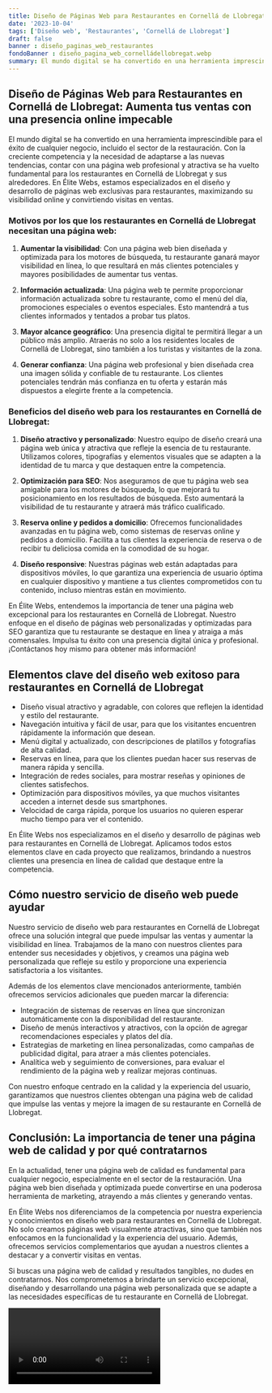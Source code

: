```yaml
---
title: Diseño de Páginas Web para Restaurantes en Cornellá de Llobregat
date: '2023-10-04'
tags: ['Diseño web', 'Restaurantes', 'Cornellá de Llobregat']
draft: false
banner : diseño_paginas_web_restaurantes
fondoBanner : diseño_pagina_web_cornelládellobregat.webp
summary: El mundo digital se ha convertido en una herramienta imprescindible para el éxito de cualquier negocio, incluido el sector de la restauración. Con la creciente competencia y la necesidad de adaptarse a las nuevas tendencias, contar con una página web profesional y atractiva se ha vuelto fundamental para los restaurantes en Cornellá de Llobregat y sus alrededores. En Élite Webs, estamos especializados en el diseño y desarrollo de páginas web exclusivas para restaurantes, maximizando su visibilidad online y convirtiendo visitas en ventas.
---
```


## Diseño de Páginas Web para Restaurantes en Cornellá de Llobregat: Aumenta tus ventas con una presencia online impecable

El mundo digital se ha convertido en una herramienta imprescindible para el éxito de cualquier negocio, incluido el sector de la restauración. Con la creciente competencia y la necesidad de adaptarse a las nuevas tendencias, contar con una página web profesional y atractiva se ha vuelto fundamental para los restaurantes en Cornellá de Llobregat y sus alrededores. En Élite Webs, estamos especializados en el diseño y desarrollo de páginas web exclusivas para restaurantes, maximizando su visibilidad online y convirtiendo visitas en ventas.

### Motivos por los que los restaurantes en Cornellá de Llobregat necesitan una página web:

1. **Aumentar la visibilidad**: Con una página web bien diseñada y optimizada para los motores de búsqueda, tu restaurante ganará mayor visibilidad en línea, lo que resultará en más clientes potenciales y mayores posibilidades de aumentar tus ventas.

2. **Información actualizada**: Una página web te permite proporcionar información actualizada sobre tu restaurante, como el menú del día, promociones especiales o eventos especiales. Esto mantendrá a tus clientes informados y tentados a probar tus platos.

3. **Mayor alcance geográfico**: Una presencia digital te permitirá llegar a un público más amplio. Atraerás no solo a los residentes locales de Cornellá de Llobregat, sino también a los turistas y visitantes de la zona.

4. **Generar confianza**: Una página web profesional y bien diseñada crea una imagen sólida y confiable de tu restaurante. Los clientes potenciales tendrán más confianza en tu oferta y estarán más dispuestos a elegirte frente a la competencia.

### Beneficios del diseño web para los restaurantes en Cornellá de Llobregat:

1. **Diseño atractivo y personalizado**: Nuestro equipo de diseño creará una página web única y atractiva que refleje la esencia de tu restaurante. Utilizamos colores, tipografías y elementos visuales que se adapten a la identidad de tu marca y que destaquen entre la competencia.

2. **Optimización para SEO**: Nos aseguramos de que tu página web sea amigable para los motores de búsqueda, lo que mejorará tu posicionamiento en los resultados de búsqueda. Esto aumentará la visibilidad de tu restaurante y atraerá más tráfico cualificado.

3. **Reserva online y pedidos a domicilio**: Ofrecemos funcionalidades avanzadas en tu página web, como sistemas de reservas online y pedidos a domicilio. Facilita a tus clientes la experiencia de reserva o de recibir tu deliciosa comida en la comodidad de su hogar.

4. **Diseño responsive**: Nuestras páginas web están adaptadas para dispositivos móviles, lo que garantiza una experiencia de usuario óptima en cualquier dispositivo y mantiene a tus clientes comprometidos con tu contenido, incluso mientras están en movimiento.

En Élite Webs, entendemos la importancia de tener una página web excepcional para los restaurantes en Cornellá de Llobregat. Nuestro enfoque en el diseño de páginas web personalizadas y optimizadas para SEO garantiza que tu restaurante se destaque en línea y atraiga a más comensales. Impulsa tu éxito con una presencia digital única y profesional. ¡Contáctanos hoy mismo para obtener más información!

<GifSeo />

<Cta />

## Elementos clave del diseño web exitoso para restaurantes en Cornellá de Llobregat

- Diseño visual atractivo y agradable, con colores que reflejen la identidad y estilo del restaurante.
- Navegación intuitiva y fácil de usar, para que los visitantes encuentren rápidamente la información que desean.
- Menú digital y actualizado, con descripciones de platillos y fotografías de alta calidad.
- Reservas en línea, para que los clientes puedan hacer sus reservas de manera rápida y sencilla.
- Integración de redes sociales, para mostrar reseñas y opiniones de clientes satisfechos.
- Optimización para dispositivos móviles, ya que muchos visitantes acceden a internet desde sus smartphones.
- Velocidad de carga rápida, porque los usuarios no quieren esperar mucho tiempo para ver el contenido.

En Élite Webs nos especializamos en el diseño y desarrollo de páginas web para restaurantes en Cornellá de Llobregat. Aplicamos todos estos elementos clave en cada proyecto que realizamos, brindando a nuestros clientes una presencia en línea de calidad que destaque entre la competencia.

## Cómo nuestro servicio de diseño web puede ayudar

Nuestro servicio de diseño web para restaurantes en Cornellá de Llobregat ofrece una solución integral que puede impulsar las ventas y aumentar la visibilidad en línea. Trabajamos de la mano con nuestros clientes para entender sus necesidades y objetivos, y creamos una página web personalizada que refleje su estilo y proporcione una experiencia satisfactoria a los visitantes.

Además de los elementos clave mencionados anteriormente, también ofrecemos servicios adicionales que pueden marcar la diferencia:

- Integración de sistemas de reservas en línea que sincronizan automáticamente con la disponibilidad del restaurante.
- Diseño de menús interactivos y atractivos, con la opción de agregar recomendaciones especiales y platos del día.
- Estrategias de marketing en línea personalizadas, como campañas de publicidad digital, para atraer a más clientes potenciales.
- Analítica web y seguimiento de conversiones, para evaluar el rendimiento de la página web y realizar mejoras continuas.

Con nuestro enfoque centrado en la calidad y la experiencia del usuario, garantizamos que nuestros clientes obtengan una página web de calidad que impulse las ventas y mejore la imagen de su restaurante en Cornellá de Llobregat.

## Conclusión: La importancia de tener una página web de calidad y por qué contratarnos

En la actualidad, tener una página web de calidad es fundamental para cualquier negocio, especialmente en el sector de la restauración. Una página web bien diseñada y optimizada puede convertirse en una poderosa herramienta de marketing, atrayendo a más clientes y generando ventas.

En Élite Webs nos diferenciamos de la competencia por nuestra experiencia y conocimientos en diseño web para restaurantes en Cornellá de Llobregat. No solo creamos páginas web visualmente atractivas, sino que también nos enfocamos en la funcionalidad y la experiencia del usuario. Además, ofrecemos servicios complementarios que ayudan a nuestros clientes a destacar y a convertir visitas en ventas.

Si buscas una página web de calidad y resultados tangibles, no dudes en contratarnos. Nos comprometemos a brindarte un servicio excepcional, diseñando y desarrollando una página web personalizada que se adapte a las necesidades específicas de tu restaurante en Cornellá de Llobregat.

<Video />

<CtaBot job='Restaurantes' city='Cornellá de Llobregat'/>

<Gmaps query='Cornellá de Llobregat+españa+maps' />